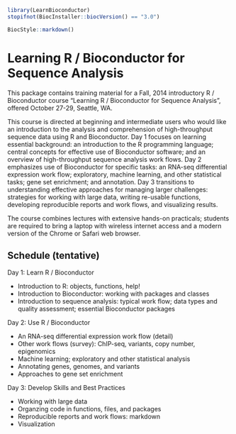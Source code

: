 <!--
%\VignetteIndexEntry{01. Learning R / Bioconductor for Sequence Analysis}
%\VignettePackage{LearnBioconductor}
%\VignetteEngine{knitr::knitr}
-->

```r
library(LearnBioconductor)
stopifnot(BiocInstaller::biocVersion() == "3.0")
```

```r
BiocStyle::markdown()
```

# Learning R / Bioconductor for Sequence Analysis

This package contains training material for a Fall, 2014 introductory
R / Bioconductor course "Learning R / Bioconductor for Sequence
Analysis", offered October 27-29, Seattle, WA.

This course is directed at beginning and intermediate users who
would like an introduction to the analysis and comprehension of
high-throughput sequence data using R and Bioconductor. Day 1 focuses
on learning essential background: an introduction to the R programming
language; central concepts for effective use of Bioconductor software;
and an overview of high-throughput sequence analysis work flows. Day 2
emphasizes use of Bioconductor for specific tasks: an RNA-seq
differential expression work flow; exploratory, machine learning, and
other statistical tasks; gene set enrichment; and annotation.  Day 3
transitions to understanding effective approaches for managing larger
challenges: strategies for working with large data, writing re-usable
functions, developing reproducible reports and work flows, and
visualizing results.

The course combines lectures with extensive hands-on practicals;
students are required to bring a laptop with wireless internet access
and a modern version of the Chrome or Safari web browser.

## Schedule (tentative)

Day 1: Learn R / Bioconductor

- Introduction to R: objects, functions, help!
- Introduction to Bioconductor: working with packages and classes
- Introduction to sequence analysis: typical work flow; data types and
  quality assessment; essential Bioconductor packages

Day 2: Use R / Bioconductor

- An RNA-seq differential expression work flow (detail)
- Other work flows (survey): ChIP-seq, variants, copy number,
  epigenomics
- Machine learning; exploratory and other statistical analysis
- Annotating genes, genomes, and variants
- Approaches to gene set enrichment

Day 3: Develop Skills and Best Practices

- Working with large data
- Organzing code in functions, files, and packages
- Reproducible reports and work flows: markdown
- Visualization
